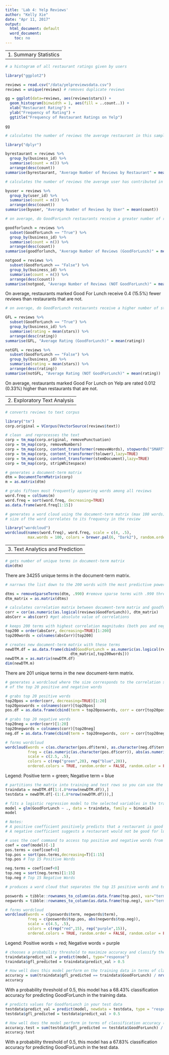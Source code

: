 ```yaml
---
title: 'Lab 4: Yelp Reviews'
author: "Kelly Xie"
date: "Apr 11, 2017"
output:
  html_document: default
  word_document:
    toc: no
---
```


----------------------
1. Summary Statistics
----------------------

```r
# a histogram of all restaurant ratings given by users

library("ggplot2")

reviews = read.csv("/data/yelpreviewsdata.csv")
reviews = unique(reviews) # removes duplicate reviews

gg = ggplot(data=reviews, aes(reviews$stars)) +
  geom_histogram(binwidth = 1, aes(fill = ..count..)) +
  xlab("Restaurant Rating") +
  ylab("Frequency of Rating") + 
  ggtitle("Frequency of Restaurant Ratings on Yelp")

gg
```

```r
# calculates the number of reviews the average restaurant in this sample received

library("dplyr")

byrestaurant = reviews %>% 
  group_by(business_id) %>% 
  summarise(count = n()) %>% 
  arrange(desc(count))
summarise(byrestaurant, "Average Number of Reviews by Restaurant" = mean(count))
```

```r
# calculates the number of reviews the average user has contributed in this sample

byuser = reviews %>%
  group_by(user_id) %>% 
  summarise(count = n()) %>% 
  arrange(desc(count))
summarise(byuser, "Average Number of Reviews by User" = mean(count))
```

```r
# on average, do GoodForLunch restaurants receive a greater number of reviews

goodforlunch = reviews %>% 
  subset(GoodforLunch == "True") %>% 
  group_by(business_id) %>% 
  summarise(count = n()) %>% 
  arrange(desc(count))
summarise(goodforlunch, "Average Number of Reviews (GoodForLunch)" = mean(count))

notgood = reviews %>% 
  subset(GoodforLunch == "False") %>% 
  group_by(business_id) %>% 
  summarise(count = n()) %>% 
  arrange(desc(count))
summarise(notgood, "Average Number of Reviews (NOT GoodForLunch)" = mean(count))
```
On average, restaurants marked Good For Lunch receive 0.4 (15.5%) fewer reviews than restaurants that are not.

```r
# on average, do GoodForLunch restaurants receive a higher number of stars

GFL = reviews %>% 
  subset(GoodforLunch == "True") %>% 
  group_by(business_id) %>% 
  summarise(rating = mean(stars)) %>% 
  arrange(desc(rating))
summarise(GFL, "Average Rating (GoodForLunch)" = mean(rating))

notGFL = reviews %>% 
  subset(GoodforLunch == "False") %>% 
  group_by(business_id) %>% 
  summarise(rating = mean(stars)) %>% 
  arrange(desc(rating))
summarise(notGFL, "Average Rating (NOT GoodForLunch)" = mean(rating))
```
On average, restaurants marked Good For Lunch on Yelp are rated 0.012 (0.33%) higher than restaurants that are not.


-----------------------------
2. Exploratory Text Analysis
-----------------------------

```r
# converts reviews to text corpus

library("tm")
corp.original = VCorpus(VectorSource(reviews$text))

# clean  and reprocesses the text
corp = tm_map(corp.original, removePunctuation)
corp = tm_map(corp, removeNumbers)
corp = tm_map(corp, content_transformer(removeWords), stopwords("SMART"),lazy=TRUE)
corp = tm_map(corp, content_transformer(tolower),lazy=TRUE)
corp = tm_map(corp, content_transformer(stemDocument),lazy=TRUE)
corp = tm_map(corp, stripWhitespace)

# generates a document-term matrix
dtm = DocumentTermMatrix(corp)
m = as.matrix(dtm)
```

```r
# grabs fifteen most frequently appearing words among all reviews
word.freq = colSums(m)
word.freq = sort(word.freq, decreasing=TRUE)
as.data.frame(word.freq[1:15])
```

```r
# generates a word cloud using the document-term matrix (max 100 words)
# size of the word correlates to its frequency in the review

library("wordcloud")
wordcloud(names(word.freq), word.freq, scale = c(4, .5), 
          max.words = 100, colors = brewer.pal(6, "Dark2"), random.order = FALSE)
```


---------------------------------
3. Text Analytics and Prediction
---------------------------------

```r
# gets number of unique terms in document-term matrix
dim(dtm)
```
There are 34255 unique terms in the document-term matrix.

```r
# narrows the list down to the 200 words with the most predictive power

dtms = removeSparseTerms(dtm, .990) #remove sparse terms with .990 threshold
dtm_matrix = as.matrix(dtms)

# calculates correlation matrix between document-term matrix and goodforlunch
corr = cor(as.numeric(as.logical(reviews$GoodforLunch)), dtm_matrix)
absCorr = abs(corr) #get absolute value of correlations

# keeps 200 terms with highest correlation magnitudes (both pos and neg)
top200 = order(absCorr, decreasing=TRUE)[1:200]
top200words = colnames(absCorr)[top200]

# creates new document-term matrix with these terms
newDTM.df = as.data.frame(cbind(GoodForLunch = as.numeric(as.logical(reviews$GoodforLunch)), 
                             dtm_matrix[,top200words]))
newDTM.m = as.matrix(newDTM.df)
dim(newDTM.m)
```
There are 201 unique terms in the new document-term matrix.

```r
# generates a wordcloud where the size corresponds to the correlation strength
# of the top 20 positive and negative words

# grabs top 20 positive words
top20pos = order(corr, decreasing=TRUE)[1:20]
top20poswords = colnames(corr)[top20pos]
pos.df = as.data.frame(cbind(term = top20poswords, corr = corr[top20pos]))

# grabs top 20 negative words
top20neg = order(corr)[1:20]
top20negwords = colnames(corr)[top20neg]
neg.df = as.data.frame(cbind(term = top20negwords, corr = corr[top20neg]))

# forms wordcloud
wordcloud(words = c(as.character(pos.df$term), as.character(neg.df$term)), 
          freq = c(as.numeric(as.character(pos.df$corr)), abs(as.numeric(as.character(neg.df$corr)))),
          scale = c(2.5, .5), 
          colors = c(rep("green",20), rep("blue",20)), 
          ordered.colors = TRUE, random.order = FALSE, random.color = FALSE)
```
Legend: Positive term = green; Negative term = blue

```r
# partitions the matrix into training and test rows so you can use the test data to evaluate your model performance
traindata = newDTM.df[1:(.8*nrow(newDTM.df)),]
testdata = newDTM.df[-(1:(.8*nrow(newDTM.df))),]
```

```r
# fits a logistic regression model to the selected variables in the training data
model = glm(GoodForLunch ~ ., data = traindata, family = binomial)
model

# Notes:
# A positive coefficient positively predicts that a restaurant is good for lunch. 
# A negative coefficient suggests a restaurant would not be good for lunch.

# uses the coef command to access top positive and negative words from the model
coef = coef(model)[-1]
pos.terms = coef[coef>0]
top.pos = sort(pos.terms,decreasing=T)[1:15]
top.pos # Top 15 Positive Words

neg.terms = coef[coef<0]
top.neg = sort(neg.terms)[1:15]
top.neg # Top 15 Negative Words
```

```r
# produces a word cloud that separates the top 15 positive words and top 15 negative words

poswords = tibble::rownames_to_column(as.data.frame(top.pos), var="term")
negwords = tibble::rownames_to_column(as.data.frame(top.neg), var="term")

# forms wordcloud
wordcloud(words = c(poswords$term, negwords$term), 
          freq = c(poswords$top.pos, abs(negwords$top.neg)), 
          scale = c(4.5, .5), 
          colors = c(rep("red",15), rep("purple",15)), 
          ordered.colors = TRUE, random.order = FALSE, random.color = FALSE)
```
Legend: Positive words = red; Negative words = purple

```r
# chooses a probability threshold to maximize accuracy and classify the restaurants in your training data as 1 or 0 according to whether they are GoodForLunch. 
traindata$predict_val = predict(model, type="response")
traindata$gfl_predicted = traindata$predict_val > 0.5

# How well does this model perform on the training data in terms of classification accuracy (i.e. the percentage of GoodForLunch values that you get correct)?
accuracy = sum(traindata$gfl_predicted == traindata$GoodForLunch) / nrow(traindata)
accuracy
```
With a probability threshold of 0.5, this model has a 68.43% classification accuracy for predicting GoodForLunch in the training data.

```r
# predicts values for GoodforLunch in your test data
testdata$predict_val = predict(model, newdata = testdata, type = "response")
testdata$gfl_predicted = testdata$predict_val > 0.5

# How well does the model perform in terms of classification accuracy (i.e. the percentage of GoodForLunch values that you get correct)?
accuracy.test = sum(testdata$gfl_predicted == testdata$GoodForLunch) / nrow(testdata)
accuracy.test
```
With a probability threshold of 0.5, this model has a 67.83% classification accuracy for predicting GoodForLunch in the test data.

